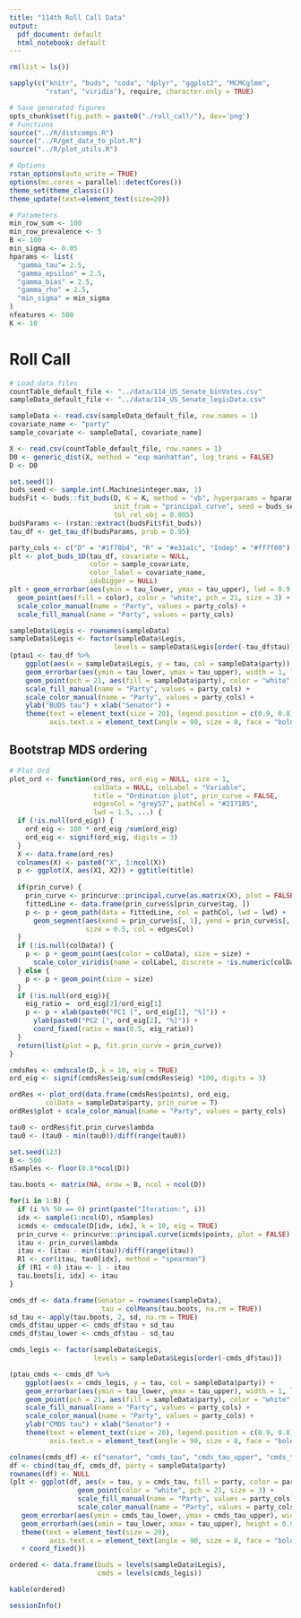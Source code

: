 ```yaml
---
title: "114th Roll Call Data"
output:
  pdf_document: default
  html_notebook: default
---
```



```r
rm(list = ls())

sapply(c("knitr", "buds", "coda", "dplyr", "ggplot2", "MCMCglmm", 
         "rstan", "viridis"), require, character.only = TRUE)

# Save generated figures
opts_chunk$set(fig.path = paste0("./roll_call/"), dev='png') 
# Functions
source("../R/distcomps.R")
source("../R/get_data_to_plot.R")
source("../R/plot_utils.R")
```


```r
# Options
rstan_options(auto_write = TRUE)
options(mc.cores = parallel::detectCores())
theme_set(theme_classic())
theme_update(text=element_text(size=20))

# Parameters
min_row_sum <- 100
min_row_prevalence <- 5
B <- 100
min_sigma <- 0.05
hparams <- list(
  "gamma_tau"= 2.5,
  "gamma_epsilon" = 2.5,
  "gamma_bias" = 2.5,
  "gamma_rho" = 2.5,
  "min_sigma" = min_sigma
)
nfeatures <- 500
K <- 10
```


# Roll Call


```r
# Load data files
countTable_default_file <- "../data/114_US_Senate_binVotes.csv"
sampleData_default_file <- "../data/114_US_Senate_legisData.csv"

sampleData <- read.csv(sampleData_default_file, row.names = 1)
covariate_name <- "party"
sample_covariate <- sampleData[, covariate_name]

X <- read.csv(countTable_default_file, row.names = 1)
D0 <- generic_dist(X, method = "exp manhattan", log_trans = FALSE)
D <- D0
```

```r
set.seed(1)
buds_seed <- sample.int(.Machine$integer.max, 1)
budsFit <- buds::fit_buds(D, K = K, method = "vb", hyperparams = hparams,
                          init_from = "principal_curve", seed = buds_seed,
                          tol_rel_obj = 0.005)
budsParams <- (rstan::extract(budsFit$fit_buds))
tau_df <- get_tau_df(budsParams, prob = 0.95)
```


```r
party_cols <- c("D" = "#1f78b4", "R" = "#e31a1c", "Indep" = "#ff7f00")
plt <- plot_buds_1D(tau_df, covariate = NULL,
                    color = sample_covariate, 
                    color_label = covariate_name, 
                    idxBigger = NULL) 
plt + geom_errorbar(aes(ymin = tau_lower, ymax = tau_upper), lwd = 0.9, width = 2) +
  geom_point(aes(fill = color), color = "white", pch = 21, size = 3) +
  scale_color_manual(name = "Party", values = party_cols) +
  scale_fill_manual(name = "Party", values = party_cols) 
```

```r
sampleData$Legis <- rownames(sampleData)
sampleData$Legis <- factor(sampleData$Legis,
                          levels = sampleData$Legis[order(-tau_df$tau)])
(ptau1 <- tau_df %>%
    ggplot(aes(x = sampleData$Legis, y = tau, col = sampleData$party)) +
    geom_errorbar(aes(ymin = tau_lower, ymax = tau_upper), width = 1, lwd = 0.9) +
    geom_point(pch = 21, aes(fill = sampleData$party), color = "white", size = 3) +
    scale_fill_manual(name = "Party", values = party_cols) +
    scale_color_manual(name = "Party", values = party_cols) +
    ylab("BUDS tau") + xlab("Senator") +
    theme(text = element_text(size = 20), legend.position = c(0.9, 0.8),
          axis.text.x = element_text(angle = 90, size = 8, face = "bold")))

```




## Bootstrap MDS ordering


```r
# Plot Ord
plot_ord <- function(ord_res, ord_eig = NULL, size = 1,
                     colData = NULL, colLabel = "Variable",
                     title = "Ordination plot", prin_curve = FALSE,
                     edgesCol = "grey57", pathCol = "#2171B5", 
                     lwd = 1.5, ...) {
  if (!is.null(ord_eig)) {
    ord_eig <- 100 * ord_eig /sum(ord_eig)
    ord_eig <- signif(ord_eig, digits = 3)
  } 
  X <- data.frame(ord_res)
  colnames(X) <- paste0("X", 1:ncol(X))
  p <- ggplot(X, aes(X1, X2)) + ggtitle(title) 
  
  if(prin_curve) {
    prin_curve <- princurve::principal.curve(as.matrix(X), plot = FALSE, ...)
    fittedLine <- data.frame(prin_curve$s[prin_curve$tag, ])
    p <- p + geom_path(data = fittedLine, col = pathCol, lwd = lwd) +
      geom_segment(aes(xend = prin_curve$s[, 1], yend = prin_curve$s[, 2]),
                   size = 0.5, col = edgesCol) 
  }
  if (!is.null(colData)) {
    p <- p + geom_point(aes(color = colData), size = size) +
      scale_color_viridis(name = colLabel, discrete = !is.numeric(colData)) 
  } else {
    p <- p + geom_point(size = size)
  }
  if (!is.null(ord_eig)){
    eig_ratio =  ord_eig[2]/ord_eig[1]
    p <- p + xlab(paste0("PC1 [", ord_eig[1], "%]")) +
      ylab(paste0("PC2 [", ord_eig[2], "%]")) + 
      coord_fixed(ratio = max(0.5, eig_ratio))
  }  
  return(list(plot = p, fit.prin_curve = prin_curve))
}

```


```r
cmdsRes <- cmdscale(D, k = 10, eig = TRUE)
ord_eig <- signif(cmdsRes$eig/sum(cmdsRes$eig) *100, digits = 3)
```


```r
ordRes <- plot_ord(data.frame(cmdsRes$points), ord_eig, 
         colData = sampleData$party, prin_curve = T) 
ordRes$plot + scale_color_manual(name = "Party", values = party_cols) 

tau0 <- ordRes$fit.prin_curve$lambda 
tau0 <- (tau0 - min(tau0))/diff(range(tau0))
```

```r
set.seed(123)
B <- 500
nSamples <- floor(0.8*ncol(D))

tau.boots <- matrix(NA, nrow = B, ncol = ncol(D))

for(i in 1:B) {
  if (i %% 50 == 0) print(paste("Iteration:", i))
  idx <- sample(1:ncol(D), nSamples)
  icmds <- cmdscale(D[idx, idx], k = 10, eig = TRUE)
  prin_curve <- princurve::principal.curve(icmds$points, plot = FALSE)
  itau <- prin_curve$lambda
  itau <- (itau - min(itau))/diff(range(itau))
  R1 <- cor(itau, tau0[idx], method = "spearman")
  if (R1 < 0) itau <- 1 - itau
  tau.boots[i, idx] <- itau 
}

```


```r
cmds_df <- data.frame(Senator = rownames(sampleData),
                       tau = colMeans(tau.boots, na.rm = TRUE))
sd_tau <- apply(tau.boots, 2, sd, na.rm = TRUE)
cmds_df$tau_upper <- cmds_df$tau + sd_tau
cmds_df$tau_lower <- cmds_df$tau - sd_tau

```


```r
cmds_legis <- factor(sampleData$Legis,
                     levels = sampleData$Legis[order(-cmds_df$tau)])

(ptau_cmds <- cmds_df %>%
    ggplot(aes(x = cmds_legis, y = tau, col = sampleData$party)) +
    geom_errorbar(aes(ymin = tau_lower, ymax = tau_upper), width = 1, lwd = 0.9) +
    geom_point(pch = 21, aes(fill = sampleData$party), color = "white", size = 3) +
    scale_fill_manual(name = "Party", values = party_cols) +
    scale_color_manual(name = "Party", values = party_cols) +
    ylab("CMDS tau") + xlab("Senator") +
    theme(text = element_text(size = 20), legend.position = c(0.9, 0.8),
          axis.text.x = element_text(angle = 90, size = 8, face = "bold")))
```


```r
colnames(cmds_df) <- c("senator", "cmds_tau", "cmds_tau_upper", "cmds_tau_lower")
df <- cbind(tau_df, cmds_df, party = sampleData$party)
rownames(df) <- NULL
(plt <- ggplot(df, aes(x = tau, y = cmds_tau, fill = party, color = party)) +
                 geom_point(color = "white", pch = 21, size = 3) +
                 scale_fill_manual(name = "Party", values = party_cols) +
                 scale_color_manual(name = "Party", values = party_cols) +
   geom_errorbar(aes(ymin = cmds_tau_lower, ymax = cmds_tau_upper), width = 0.02, lwd = 0.7) +
   geom_errorbarh(aes(xmin = tau_lower, xmax = tau_upper), height = 0.02, lwd = 0.7) +
   theme(text = element_text(size = 20), 
          axis.text.x = element_text(angle = 90, size = 8, face = "bold"))
   + coord_fixed()) 
```



```r
ordered <- data.frame(buds = levels(sampleData$Legis),
                      cmds = levels(cmds_legis))
```


```r
kable(ordered)
```



```r
sessionInfo()
```


